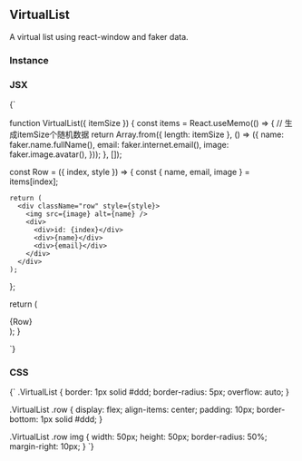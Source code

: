 <!-- Calculator-MDX-Documentation.mdx -->



## VirtualList

A virtual list using react-window and faker data.

### Instance
<VirtualList itemSize={100} />

### JSX
<SyntaxHighlighter language="jsx" style={okaidia}>
  {`
 
function VirtualList({ itemSize }) {
  const items = React.useMemo(() => {
    // 生成itemSize个随机数据
    return Array.from({ length: itemSize }, () => ({
      name: faker.name.fullName(),
      email: faker.internet.email(),
      image: faker.image.avatar(),
    }));
  }, []);
 
  const Row = ({ index, style }) => {
    const { name, email, image } = items[index];
 
    return (
      <div className="row" style={style}>
        <img src={image} alt={name} />
        <div>
          <div>id: {index}</div>
          <div>{name}</div>
          <div>{email}</div>
        </div>
      </div>
    );
  };
 
  return (
    <div className="VirtualList">
      <FixedSizeList
        height={700}
        itemCount={items.length}
        itemSize={itemSize}
        width={500}
      >
        {Row}
      </FixedSizeList>
    </div>
  );
}
 
  `}
</SyntaxHighlighter>

### CSS
<SyntaxHighlighter language="css" style={okaidia}>
  {`
.VirtualList {
  border: 1px solid #ddd;
  border-radius: 5px;
  overflow: auto;
}

.VirtualList .row {
  display: flex;
  align-items: center;
  padding: 10px;
  border-bottom: 1px solid #ddd;
}

.VirtualList .row img {
  width: 50px;
  height: 50px;
  border-radius: 50%;
  margin-right: 10px;
}
  `}
</SyntaxHighlighter>
